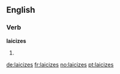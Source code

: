 ==English==

===Verb===
'''laicizes'''

# {{third-person singular of|[[laicize]]}}

[[de:laicizes]]
[[fr:laicizes]]
[[no:laicizes]]
[[pt:laicizes]]